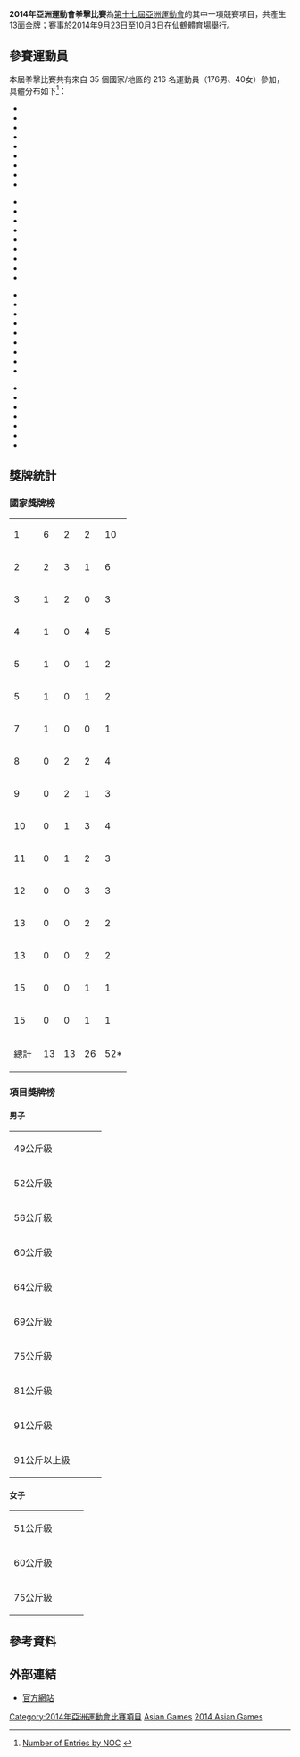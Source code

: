 {{noteTA|G1=Sports|G2=地名}}
{{Infobox Asian Games event
| event       = 拳擊
| games       = 2014年亞洲運動會
| image       = Boxing pictogram.svg
| venue       = [[仙鶴體育場|仙鶴體育場]]
| dates       = 2014年9月23日至10月3日
| competitors = 216
| nations     = 35
| prev        = [[2010年亞洲運動會拳擊比賽|2010]]
| next        = [[2018年亞洲運動會拳擊比賽|2018]]
}}
'''2014年亞洲運動會拳擊比賽'''為[[2014年亞洲運動會|第十七屆亞洲運動會]]的其中一項競賽項目，共產生13面金牌；賽事於2014年9月23日至10月3日在[[仙鶴體育場|仙鶴體育場]]舉行。

==參賽運動員==
本屆拳擊比賽共有來自 35 個國家/地區的 216 名運動員（176男、40女）參加，具體分布如下<ref>[http://www.incheon2014ag.org/Sports/BX/NumberofentriesbyNOC/?RSC=BX0000000&lang=en Number of Entries by NOC] {{Wayback|url=http://www.incheon2014ag.org/Sports/BX/NumberofentriesbyNOC/?RSC=BX0000000&lang=en |date=20141007010144 }}{{en}}</ref>：
{{col-begin}}
{{col-4}}
*{{flagIOC2|AFG|2014年亞洲運動會|1}}
*{{flagIOC2|BHU|2014年亞洲運動會|5}}
*{{flagIOC2|CHN|2014年亞洲運動會|13}}
*{{flagIOC2|INA|2014年亞洲運動會|2}}
*{{flagIOC2|IND|2014年亞洲運動會|13}}
*{{flagIOC2|IRI|2014年亞洲運動會|6}}
*{{flagIOC2|IRQ|2014年亞洲運動會|5}}
*{{flagIOC2|JOR|2014年亞洲運動會|8}}
*{{flagIOC2|JPN|2014年亞洲運動會|8}}
{{col-4}}
*{{flagIOC2|KAZ|2014年亞洲運動會|13}}
*{{flagIOC2|KGZ|2014年亞洲運動會|8}}
*{{flagIOC2|KOR|2014年亞洲運動會|13}}
*{{flagIOC2|KSA|2014年亞洲運動會|6}}
*{{flagIOC2|KUW|2014年亞洲運動會|9}}
*{{flagIOC2|LAO|2014年亞洲運動會|2}}
*{{flagIOC2|LIB|2014年亞洲運動會|1}}
*{{flagIOC2|MAC|2014年亞洲運動會|2}}
*{{flagIOC2|MAS|2014年亞洲運動會|2}}
{{col-4}}
*{{flagIOC2|MGL|2014年亞洲運動會|12}}
*{{flagIOC2|NEP|2014年亞洲運動會|9}}
*{{flagIOC2|PAK|2014年亞洲運動會|6}}
*{{flagIOC2|PHI|2014年亞洲運動會|8}}
*{{flagIOC2|PLE|2014年亞洲運動會|3}}
*{{flagIOC2|PRK|2014年亞洲運動會|7}}
*{{flagIOC2|QAT|2014年亞洲運動會|5}}
*{{flagIOC2|SRI|2014年亞洲運動會|4}}
*{{flagIOC2|SYR|2014年亞洲運動會|3}}
{{col-4}}
*{{flagIOC2|THA|2014年亞洲運動會|9}}
*{{flagIOC2|TJK|2014年亞洲運動會|7}}
*{{flagIOC2|TKM|2014年亞洲運動會|7}}
*{{flagIOC2|TLS|2014年亞洲運動會|2}}
*{{flagIOC2|TPE|2014年亞洲運動會|6}}
*{{flagIOC2|UZB|2014年亞洲運動會|13}}
*{{flagIOC2|VIE|2014年亞洲運動會|3}}
{{col-end}}

== 獎牌統計 ==
===國家獎牌榜===
{| {{RankedMedalTable|nation-width=200px}}
|- 
|1||align=left|{{flagIOC2team|KAZ|2014年亞洲運動會}} ||6||2||2||10
|-
|2||align=left|{{flagIOC2team|KOR|2014年亞洲運動會}} ||2||3||1||6
|-
|3||align=left|{{flagIOC2team|CHN|2014年亞洲運動會}} ||1||2||0||3
|-
|4||align=left|{{flagIOC2team|IND|2014年亞洲運動會}} ||1||0||4||5
|-
|5||align=left|{{flagIOC2team|THA|2014年亞洲運動會}} ||1||0||1||2
|-
|5||align=left|{{flagIOC2team|MGL|2014年亞洲運動會}} ||1||0||1||2
|-
|7||align=left|{{flagIOC2team|PRK|2014年亞洲運動會}} ||1||0||0||1
|-
|8||align=left|{{flagIOC2team|UZB|2014年亞洲運動會}} ||0||2||2||4
|-
|9||align=left|{{flagIOC2team|IRI|2014年亞洲運動會}} ||0||2||1||3
|-
|10||align=left|{{flagIOC2team|PHI|2014年亞洲運動會}} ||0||1||3||4
|-
|11||align=left|{{flagIOC2team|JOR|2014年亞洲運動會}} ||0||1||2||3
|-
|12||align=left|{{flagIOC2team|JPN|2014年亞洲運動會}} ||0||0||3||3
|-
|13||align=left|{{flagIOC2team|TKM|2014年亞洲運動會}} ||0||0||2||2
|-
|13||align=left|{{flagIOC2team|VIE|2014年亞洲運動會}} ||0||0||2||2
|-
|15||align=left|{{flagIOC2team|KGZ|2014年亞洲運動會}} ||0||0||1||1
|-
|15||align=left|{{flagIOC2team|PAK|2014年亞洲運動會}} ||0||0||1||1

|-
!colspan=2| 總計 || 13 || 13 || 26 || 52*
|}

===項目獎牌榜===
====男子====
{| {{MedalistTable|type=項目|columns=1|style=font-size:small;}}
|-
|rowspan=2|49公斤級
|rowspan=2|{{flagIOC2athlete|[[Shin_Jong-hun|Shin Jong-hun]]|KOR|2014年亞洲運動會}}
|rowspan=2|{{flagIOC2athlete|[[比然·扎基波夫|比然·扎基波夫]]|KAZ|2014年亞洲運動會}}
|{{flagIOC2athlete|[[Mark_Barriga|Mark Barriga]]|PHI|2014年亞洲運動會}}
|-
|{{flagIOC2athlete|[[Turat_Osmonov|Turat Osmonov]]|KGZ|2014年亞洲運動會}}
|-
|rowspan=2|52公斤級
|rowspan=2|{{flagIOC2athlete|[[Ilyas_Suleimenov|Ilyas Suleimenov]]|KAZ|2014年亞洲運動會}}
|rowspan=2|{{flagIOC2athlete|[[Shakhobidin_Zoirov|Shakhobidin Zoirov]]|UZB|2014年亞洲運動會}}
|{{flagIOC2athlete|[[Shota_Hayashida|Shota Hayashida]]|JPN|2014年亞洲運動會}}
|-
|{{flagIOC2athlete|[[Muhammad_Waseem|Muhammad Waseem]]|PAK|2014年亞洲運動會}}
|-
|rowspan=2|56公斤級
|rowspan=2|{{flagIOC2athlete|[[Ham_Sang-myeong|Ham Sang-myeong]]|KOR|2014年亞洲運動會}}
|rowspan=2|{{flagIOC2athlete|[[张家玮_(拳击运动员)|张家玮]]|CHN|2014年亞洲運動會}}
|{{flagIOC2athlete|[[Kairat_Yeraliyev|Kairat Yeraliyev]]|KAZ|2014年亞洲運動會}}
|-
|{{flagIOC2athlete|[[Mario_Fernandez|Mario Fernandez]]|PHI|2014年亞洲運動會}}
|-
|rowspan=2|60公斤級
|rowspan=2|{{flagIOC2athlete|[[Otgondalai_Dorjnyambuu|Otgondalai Dorjnyambuu]]|MGL|2014年亞洲運動會}}
|rowspan=2|{{flagIOC2athlete|[[Charly_Suarez|Charly Suarez]]|PHI|2014年亞洲運動會}}
|{{flagIOC2athlete|[[清水聪|清水聪]]|JPN|2014年亞洲運動會}}
|-
|{{flagIOC2athlete|[[Alkasbeh_Obada_Mohammad_Mustafa|Alkasbeh Obada Mohammad Mustafa]]|JOR|2014年亞洲運動會}}
|-
|rowspan=2|64公斤級
|rowspan=2|{{flagIOC2athlete|[[Wuttichai_Masuk|Wuttichai Masuk]]|THA|2014年亞洲運動會}}
|rowspan=2|{{flagIOC2athlete|[[Lim_Hyun-chul|Lim Hyun-chul]]|KOR|2014年亞洲運動會}}
|{{flagIOC2athlete|[[Aziz_Bebitov|Aziz Bebitov]]|TKM|2014年亞洲運動會}}
|-
|{{flagIOC2athlete|[[Masatsugu_Kawachi|Masatsugu Kawachi]]|JPN|2014年亞洲運動會}}
|- 
|rowspan=2|69公斤級
|rowspan=2|{{flagIOC2athlete|[[Daniyar_Yeleussinov|Daniyar Yeleussinov]]|KAZ|2014年亞洲運動會}}
|rowspan=2|{{flagIOC2athlete|[[Israil_Madrimov|Israil Madrimov]]|UZB|2014年亞洲運動會}}
|{{flagIOC2athlete|[[Serdar_Hudayberdiyev|Serdar Hudayberdiyev]]|TKM|2014年亞洲運動會}}
|-
|{{flagIOC2athlete|[[Apichet_Saensit|Apichet Saensit]]|THA|2014年亞洲運動會}}
|-
|rowspan=2|75公斤級
|rowspan=2|{{flagIOC2athlete|[[Zhanibek_Alimkhanuly|Zhanibek Alimkhanuly]]|KAZ|2014年亞洲運動會}}
|rowspan=2|{{flagIOC2athlete|[[Odai_Riyad_Adel_al-Hindawi|Odai Riyad Adel al-Hindawi]]|JOR|2014年亞洲運動會}}
|{{flagIOC2athlete|[[Vikas_Krishan_Yadav|Vikas Krishan Yadav]]|IND|2014年亞洲運動會}}
|-
|{{flagIOC2athlete|[[Wilfredo_Lopez|Wilfredo Lopez]]|PHI|2014年亞洲運動會}}
|-
|rowspan=2|81公斤級
|rowspan=2|{{flagIOC2athlete|[[Adilbek_Niyazymbetov|Adilbek Niyazymbetov]]|KAZ|2014年亞洲運動會}}
|rowspan=2|{{flagIOC2athlete|[[Kim_Hyeong-kyu|Kim Hyeong-kyu]]|KOR|2014年亞洲運動會}}
|{{flagIOC2athlete|[[Ehsan_Rouzbahani|Ehsan Rouzbahani]]|IRI|2014年亞洲運動會}}
|-
|{{flagIOC2athlete|[[Oybek_Mamazulunov|Oybek Mamazulunov]]|UZB|2014年亞洲運動會}}
|-
|rowspan=2|91公斤級
|rowspan=2|{{flagIOC2athlete|[[Anton_Pinchuk|Anton Pinchuk]]|KAZ|2014年亞洲運動會}}
|rowspan=2|{{flagIOC2athlete|[[Ali_Mazaheri|Ali Mazaheri]]|IRI|2014年亞洲運動會}}
|{{flagIOC2athlete|[[Park_Namhyeong|Park Namhyeong]]|KOR|2014年亞洲運動會}}
|-
|{{flagIOC2athlete|[[Ihab_Mahmoud_Darweesh_Almatbouli|Ihab Mahmoud Darweesh Almatbouli]]|JOR|2014年亞洲運動會}}
|-
|rowspan=2|91公斤以上級
|rowspan=2|{{flagIOC2athlete|[[Ivan_Dychko|Ivan Dychko]]|KAZ|2014年亞洲運動會}}
|rowspan=2|{{flagIOC2athlete|[[Jasem_Delavari|Jasem Delavari]]|IRI|2014年亞洲運動會}}
|{{flagIOC2athlete|[[Satish_Kumar|Satish Kumar]]|IND|2014年亞洲運動會}}
|-
|{{flagIOC2athlete|[[Mirzohidjon_Abdullaev|Mirzohidjon Abdullaev]]|UZB|2014年亞洲運動會}}
|}

====女子====
{| {{MedalistTable|type=項目|columns=1|style=font-size:small;}}
|-
|rowspan=2|51公斤級
|rowspan=2|{{flagIOC2medalist|[[瑪麗·科姆|瑪麗·科姆]]|IND|2014年亞洲運動會}}
|rowspan=2|{{flagIOC2medalist|[[Zhaina_Shekerbekova|Zhaina Shekerbekova]]|KAZ|2014年亞洲運動會}}
|{{flagIOC2medalist|[[Lê_Thị_Bằng|Lê Thị Bằng]]|VIE|2014年亞洲運動會}}
|-
|{{flagIOC2medalist|[[Nandintsetseg_Myagmardulam|Nandintsetseg Myagmardulam]]|MGL|2014年亞洲運動會}}
|-
|rowspan=2|60公斤級
|rowspan=2|{{flagIOC2medalist|[[尹軍花|尹軍花]]|CHN|2014年亞洲運動會}}
|rowspan=2|{{flagIOC2medalist|[[朴智娜|朴智娜]]|KOR|2014年亞洲運動會}}
|{{flagIOC2medalist|[[劉氏緣|劉氏緣]]|VIE|2014年亞洲運動會}}
|-
|{{flagIOC2medalist|[[德維|德維]]|IND|2014年亞洲運動會}}
|-
|rowspan=2|75公斤級
|rowspan=2|{{flagIOC2medalist|[[姜恩惠|姜恩惠]]|PRK|2014年亞洲運動會}}
|rowspan=2|{{flagIOC2medalist|[[李倩_(拳击运动员)|李倩]]|CHN|2014年亞洲運動會}}
|{{flagIOC2medalist|[[普賈|普賈]]|IND|2014年亞洲運動會}}
|-
|{{flagIOC2medalist|[[沃爾諾娃|沃爾諾娃]]|KAZ|2014年亞洲運動會}}
|}

==參考資料==
{{Reflist}}

==外部連結==
*[https://web.archive.org/web/20140905130509/http://www.incheon2014.kr/asiadStory/incheonAsiad/sports/index?item=BX 官方網站]

{{2014年亞洲運動會項目}}
{{亞洲運動會拳擊比賽}}

[[Category:2014年亞洲運動會比賽項目|Category:2014年亞洲運動會比賽項目]]
[[Category:2014年拳擊|Asian Games]]
[[Category:韓國拳擊賽事|2014 Asian Games]]